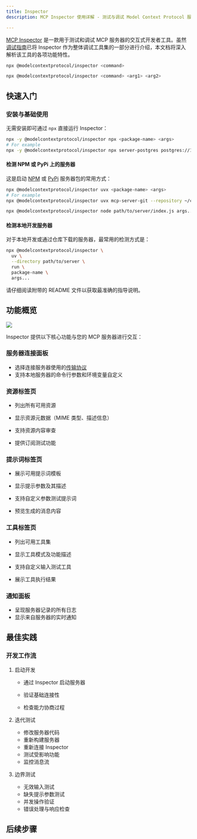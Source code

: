 ```yaml
---
title: Inspector
description: MCP Inspector 使用详解 - 测试与调试 Model Context Protocol 服务器的完整指南

---
```




[MCP Inspector](https://github.com/modelcontextprotocol/inspector) 是一款用于测试和调试 MCP 服务器的交互式开发者工具。虽然[调试指南](/docs/tools/debugging)已将 Inspector 作为整体调试工具集的一部分进行介绍，本文档将深入解析该工具的各项功能特性。




```bash
npx @modelcontextprotocol/inspector <command>
```

```bash
npx @modelcontextprotocol/inspector <command> <arg1> <arg2>
```

## 快速入门

### 安装与基础使用

无需安装即可通过 `npx` 直接运行 Inspector：


  ```bash
  npx -y @modelcontextprotocol/inspector npx <package-name> <args>
  # For example
  npx -y @modelcontextprotocol/inspector npx server-postgres postgres://127.0.0.1/testdb
  ```
#### 检测 NPM 或 PyPi 上的服务器

这是启动 [NPM](https://npmjs.com) 或 [PyPi](https://pypi.com) 服务器包的常用方式：
  ```bash
  npx @modelcontextprotocol/inspector uvx <package-name> <args>
  # For example
  npx @modelcontextprotocol/inspector uvx mcp-server-git --repository ~/code/mcp/servers.git
  ```
<Tabs>
  <Tab title="NPM 包">

  </Tab>

  <Tab title="PyPi 包">
  </Tab>

</Tabs>

  ```bash
  npx @modelcontextprotocol/inspector node path/to/server/index.js args...
  ```
#### 检测本地开发服务器
对于本地开发或通过仓库下载的服务器，最常用的检测方式是：
  ```bash
  npx @modelcontextprotocol/inspector \
    uv \
    --directory path/to/server \
    run \
    package-name \
    args...
  ```
<Tabs>
  <Tab title="TypeScript">

  </Tab>

  <Tab title="Python">

  </Tab>
</Tabs>
请仔细阅读附带的 README 文件以获取最准确的指导说明。



## 功能概览
<Frame caption="MCP Inspector 界面">
  <img src="/images/mcp-inspector.png" />

</Frame>

Inspector 提供以下核心功能与您的 MCP 服务器进行交互：

### 服务器连接面板

- 选择连接服务器使用的[传输协议](/docs/concepts/transports)
- 支持本地服务器的命令行参数和环境变量自定义

### 资源标签页
- 列出所有可用资源

- 显示资源元数据（MIME 类型、描述信息）
- 支持资源内容审查
- 提供订阅测试功能

### 提示词标签页

- 展示可用提示词模板
- 显示提示参数及其描述
- 支持自定义参数测试提示词

- 预览生成的消息内容



### 工具标签页
- 列出可用工具集
- 显示工具模式及功能描述
- 支持自定义输入测试工具

- 展示工具执行结果

### 通知面板
- 呈现服务器记录的所有日志
- 显示来自服务器的实时通知


## 最佳实践
### 开发工作流
1. 启动开发
   - 通过 Inspector 启动服务器
   - 验证基础连接性

   - 检查能力协商过程


2. 迭代测试
   - 修改服务器代码
   - 重新构建服务器
   - 重新连接 Inspector
   - 测试受影响功能
   - 监控消息流


3. 边界测试
   - 无效输入测试
   - 缺失提示参数测试
   - 并发操作验证
   - 错误处理与响应检查

## 后续步骤
<CardGroup cols={2}>